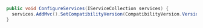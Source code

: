 ```csharp
public void ConfigureServices(IServiceCollection services) {
  services.AddMvc().SetCompatibilityVersion(CompatibilityVersion.Version_2_2);
}
```